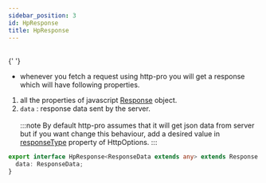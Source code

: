 ```yaml
---
sidebar_position: 3
id: HpResponse
title: HpResponse
---
```



<HpResponse /> <br />{' '}

- whenever you fetch a request using http-pro
  you will get a response which will have following properties.

1. all the properties of javascript [Response](https://developer.mozilla.org/en-US/docs/Web/API/Response) object.
2. `data` : response data sent by the server.<br/><br/>
   :::note
   By default http-pro assumes that it will get json data from server but if you want change this behaviour, add a desired value in [responseType](HttpOptions#responsetype) property of HttpOptions.
   :::

```ts
export interface HpResponse<ResponseData extends any> extends Response {
  data: ResponseData;
}
```
